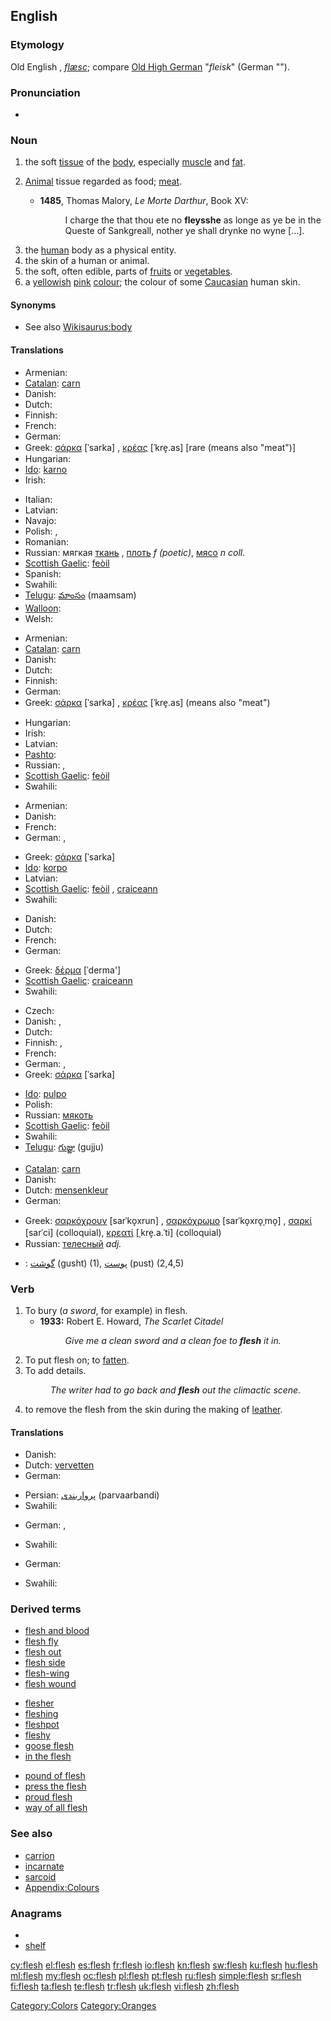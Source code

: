 ==English==
{{wikipedia}}

===Etymology===
Old English ''{{Latinx|flǣsc}}'', ''[[flæsc]]''; compare [[Old_High_German|Old High German]] "''fleisk''" (German "{{term|Fleisch|lang=de}}").

===Pronunciation===
* {{audio|en-us-flesh.ogg|Audio (US)}}
*: {{rhymes|ɛʃ}}

===Noun===
{{en-noun|-}}

# the soft [[tissue]] of the [[body]], especially [[muscle]] and [[fat]].
# {{archaic}} [[animal|Animal]] tissue regarded as food; [[meat]].
#*'''1485''', Thomas Malory, ''Le Morte Darthur'', Book XV:
#*:I charge the that thou ete no '''fleysshe''' as longe as ye be in the Queste of Sankgreall, nother ye shall drynke no wyne [...].
# the [[human]] body as a physical entity.
# the skin of a human or animal.
# the soft, often edible, parts of [[fruit]]s or [[vegetable]]s.
# a [[yellow]]ish [[pink]] [[colour]]; the colour of some [[Caucasian]] human skin.
#: {{color panel|FFC090}}

====Synonyms====
* See also [[Wikisaurus:body]]

====Translations====
{{trans-top|body tissue}}
* Armenian: {{t+|hy|միս|tr=mis}}
* [[Catalan]]: [[carn]] {{f}}
* Danish: {{t+|da|kød}}
* Dutch: {{t+|nl|vlees|n}}
* Finnish: {{t+|fi|liha}}
* French: {{t+|fr|chair}}
* German: {{t+|de|Fleisch|n}}
* Greek: [[σάρκα]] [ˈsarka] {{f}}, [[κρέας]] [ˈkre̞.as] {{n}} [rare (means also "meat")]
* Hungarian: {{t+|hu|hús}}
* [[Ido]]: [[karno]]
* Irish: {{t+|ga|feoil|f|xs=Irish}}
{{trans-mid}}
* Italian: {{t+|it|carne}}
* Latvian: {{t|lv|miesa|f}}
* Navajo: {{tø|nv|atsįʼ}}
* Polish: {{t+|pl|ciało|n}}, {{t+|pl|mięso|n}}
* Romanian: {{t+|ro|carne|f}}
* Russian: мягкая [[ткань]] {{f}}, [[плоть]] ''f (poetic)'', [[мясо]] ''n coll.''
* [[Scottish Gaelic]]: [[feòil]] {{f}}
* Spanish: {{t+|es|carne|f}}
* Swahili: {{t+|sw|chembechembe|xs=Swahili}}
* [[Telugu]]: [[మాంసం]] (maamsam)
* [[Walloon]]: {{t|wa|tchå|xs=Walloon}}
* Welsh: {{t|cy|cnawd|xs=Welsh}}
{{trans-bottom}}

{{trans-top|animal tissue as food}}
* Armenian: {{t+|hy|միս|tr=mis}}
* [[Catalan]]: [[carn]] {{f}}
* Danish: {{t+|da|kød}}
* Dutch: {{t+|nl|vlees|n}}
* Finnish: {{t+|fi|liha}}
* German: {{t+|de|Fleisch|n}}
* Greek: [[σάρκα]] [ˈsarka] {{f}}, [[κρέας]] [ˈkre̞.as] {{n}} (means also "meat")
{{trans-mid}}
* Hungarian: {{t+|hu|hús}}
* Irish: {{t+|ga|feoil|f|xs=Irish}}
* Latvian: {{t|lv|miesa|f}}
* [[Pashto]]: {{t+|ps|غوښه|f|tr=γwəxa|sc=ps-Arab|xs=Pashto}}
* Russian: {{t+|ru|мясо|n}}, {{t+|ru|плоть|f}}
* [[Scottish Gaelic]]: [[feòil]] {{f}}
* Swahili: {{t+|sw|kinofu|xs=Swahili}}
{{trans-bottom}}

{{trans-top|human body entity}}
* Armenian: {{t-|hy|մարմին|tr=marmin}}
* Danish: {{t-|da|krop}}
* French: {{t+|fr|corps}}
* German: {{t+|de|Fleisch|n}}, {{t+|de|Leib|m}}
{{trans-mid}}
* Greek: [[σάρκα]] [ˈsarka] {{f}}
* [[Ido]]: [[korpo]]
* Latvian: {{t|lv|ķermenis|m}}
* [[Scottish Gaelic]]: [[feòil]] {{f}}, [[craiceann]] {{m}}
* Swahili: {{t+|sw|ngozi|xs=Swahili}}
{{trans-bottom}}

{{trans-top|skin}}
* Danish: {{t-|da|hud}}
* Dutch: {{t+|nl|vel|n}}
* French: {{t|fr|peau}}
* German: {{t+|de|Haut|n}}
{{trans-mid}}
* Greek: [[δέρμα]] [ˈderma'] {{n}}
* [[Scottish Gaelic]]: [[craiceann]] {{m}}
* Swahili: {{t+|sw|ngozi|xs=Swahili}}
{{trans-bottom}}

{{trans-top|edible part of fruit/vegetable}}
* Czech: {{t-|cs|dužina|f}}
* Danish: {{t|da|kød}}, {{t|da|frugtkød}}
* Dutch: {{t+|nl|vruchtvlees|n}}
* Finnish: {{t+|fi|malto}}, {{t+|fi|hedelmäliha}}
* French: {{t+|fr|pulpe}}
* German: {{t+|de|Fleisch|n}}, {{t+|de|Fruchtfleisch|n}}
* Greek: [[σάρκα]] [ˈsarka] {{f}}
{{trans-mid}}
* [[Ido]]: [[pulpo]]
* Polish: {{t+|pl|miąższ|m}}
* Russian: [[мякоть]] {{f}}
* [[Scottish Gaelic]]: [[feòil]] {{f}}
* Swahili: {{t+|sw|ngozi|xs=Swahili}}
* [[Telugu]]: [[గుజ్జు]] (gujju)
{{trans-bottom}}

{{trans-top|colour}}
* [[Catalan]]: [[carn]] {{f}}
* Danish: {{t|da|kødfarve}}
* Dutch: [[mensenkleur]] {{f}}
* German: {{t+|de|Fleischfarbe|f}}
{{trans-mid}}
* Greek: [[σαρκόχρουν]] [sarˈko̞xrun] {{n}}, [[σαρκόχρωμο]] [sarˈko̞xro̞ˌmo̞] {{n}}, [[σαρκί]] [sarˈci] {{n}} (colloquial), [[κρεατί]] [ˌkre̞.a.ˈti] {{n}} (colloquial)
* Russian: [[телесный]] ''adj.''
{{trans-bottom}}

{{checktrans}}
<!--Remove this section once all of the translations below have been moved into the tables above.-->
* {{ttbc|Persian}}: [[گوشت]] (gusht) (1), [[پوست]] (pust) (2,4,5)

===Verb===
{{en-verb|fleshes|fleshing|fleshed|fleshed}}

# To bury (''a sword'', for example) in flesh.
#* '''1933:''' Robert E. Howard, ''The Scarlet Citadel''
#*: ''Give me a clean sword and a clean foe to '''flesh''' it in.''
# To put flesh on; to [[fatten]].
# To add details.
#: ''The writer had to go back and '''flesh''' out the climactic scene.''
# to remove the flesh from the skin during the making of [[leather]].

====Translations====
{{trans-top|to put flesh on}}
* Danish: {{t|da|opfede}}
* Dutch: [[vervetten]]
* German: {{t+|de|zunehmen}}
{{trans-mid}}
* Persian: [[پرواربندی]] (parvaarbandi)
* Swahili: {{t+|sw|ngozi|xs=Swahili}}
{{trans-bottom}}

{{trans-top|To add details}}
* German: {{t+|de|ausarbeiten}}, {{t+|de|untermauern}}
{{trans-mid}}
* Swahili: {{t-|sw|jazia|xs=Swahili}}
{{trans-bottom}}

{{trans-top|to remove the flesh}}
* German: {{t+|de|entfleischen}}
{{trans-mid}}
* Swahili: {{t|sw|bambua|xs=Swahili}}
{{trans-bottom}}

===Derived terms===
{{rel-top3|Terms derived from the noun or verb ''flesh''}}
* [[flesh and blood]]
* [[flesh fly]]
* [[flesh out]]
* [[flesh side]]
* [[flesh-wing]]
* [[flesh wound]]
{{rel-mid3}}
* [[flesher]]
* [[fleshing]]
* [[fleshpot]]
* [[fleshy]]
* [[goose flesh]]
* [[in the flesh]]
{{rel-mid3}}
* [[pound of flesh]]
* [[press the flesh]]
* [[proud flesh]]
* [[way of all flesh]]
{{rel-bottom}}

===See also===
* [[carrion]]
* [[incarnate]]
* [[sarcoid]]
* [[Appendix:Colours]]

===Anagrams===
* {{alphagram|efhls}}
* [[shelf#English|shelf]]

[[Category:Colors]]
[[Category:Oranges]]

[[cy:flesh]]
[[el:flesh]]
[[es:flesh]]
[[fr:flesh]]
[[io:flesh]]
[[kn:flesh]]
[[sw:flesh]]
[[ku:flesh]]
[[hu:flesh]]
[[ml:flesh]]
[[my:flesh]]
[[oc:flesh]]
[[pl:flesh]]
[[pt:flesh]]
[[ru:flesh]]
[[simple:flesh]]
[[sr:flesh]]
[[fi:flesh]]
[[ta:flesh]]
[[te:flesh]]
[[tr:flesh]]
[[uk:flesh]]
[[vi:flesh]]
[[zh:flesh]]